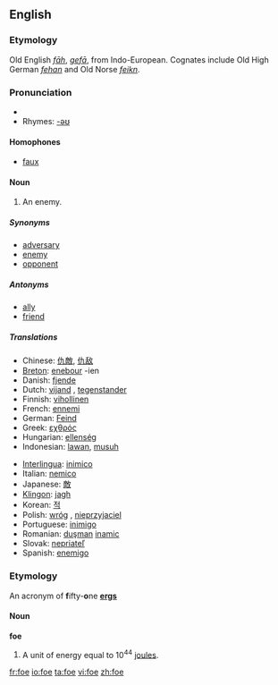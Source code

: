 {{see|FoE|FOE}}

==English==

===Etymology===
Old English ''[[fah|fāh]]'', ''[[gefa|gefā]]'', from Indo-European. Cognates include Old High German ''[[fehan]]'' and Old Norse ''[[feikn]]''.

===Pronunciation===
* {{IPA|/fəʊ/}}
* Rhymes: [[Rhymes:English:-əʊ|-əʊ]]

====Homophones====
*[[faux]]

====Noun====
{{en-noun}}

# An enemy.

=====Synonyms=====
*[[adversary]]
*[[enemy]]
*[[opponent]]

=====Antonyms=====
*[[ally]]
*[[friend]]

=====Translations=====
{{top}}
*Chinese: [[仇敵]], [[仇敌]]
*[[Breton]]: [[enebour]] {{m}} -ien {{p}}
*Danish: [[fjende]] {{c}}
*Dutch: [[vijand]] {{m}}, [[tegenstander]] {{m}}
*Finnish: [[vihollinen]]
*French: [[ennemi]] {{m}}
*German: [[Feind]] {{m}}
*Greek: [[εχθρός]] {{m}}
*Hungarian:  [[ellenség]]
*Indonesian: [[lawan]], [[musuh]]
{{mid}}
*[[Interlingua]]: [[inimico]]
*Italian: [[nemico]] {{m}}
*Japanese: [[敵]]
*[[Klingon]]: [[jagh]]
*Korean: [[적]]
*Polish: [[wróg]] {{m}}, [[nieprzyjaciel]] {{m}}
*Portuguese: [[inimigo]] {{m}}
*Romanian: [[duşman]] {{m}} [[inamic]] {{m}}
*Slovak: [[nepriateľ]] {{m}}
*Spanish: [[enemigo]] {{m}}
{{bottom}}

===Etymology===
An acronym of '''f'''ifty-'''o'''ne '''[[erg]]s'''

====Noun====
'''foe'''
# A unit of energy equal to 10<sup>44</sup> [[joule]]s.

[[fr:foe]]
[[io:foe]]
[[ta:foe]]
[[vi:foe]]
[[zh:foe]]